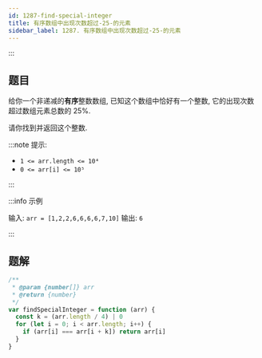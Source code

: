 ```yaml
---
id: 1287-find-special-integer
title: 有序数组中出现次数超过-25-的元素
sidebar_label: 1287. 有序数组中出现次数超过-25-的元素
---
```


:::

## 题目

给你一个非递减的**有序**整数数组, 已知这个数组中恰好有一个整数, 它的出现次数超过数组元素总数的 25%.

请你找到并返回这个整数.

:::note 提示:

- `1 <= arr.length <= 10⁴`
- `0 <= arr[i] <= 10⁵`

:::

:::info 示例

输入: `arr = [1,2,2,6,6,6,6,7,10]`
输出: `6`

:::

## 题解

```ts
/**
 * @param {number[]} arr
 * @return {number}
 */
var findSpecialInteger = function (arr) {
  const k = (arr.length / 4) | 0
  for (let i = 0; i < arr.length; i++) {
    if (arr[i] === arr[i + k]) return arr[i]
  }
}
```
